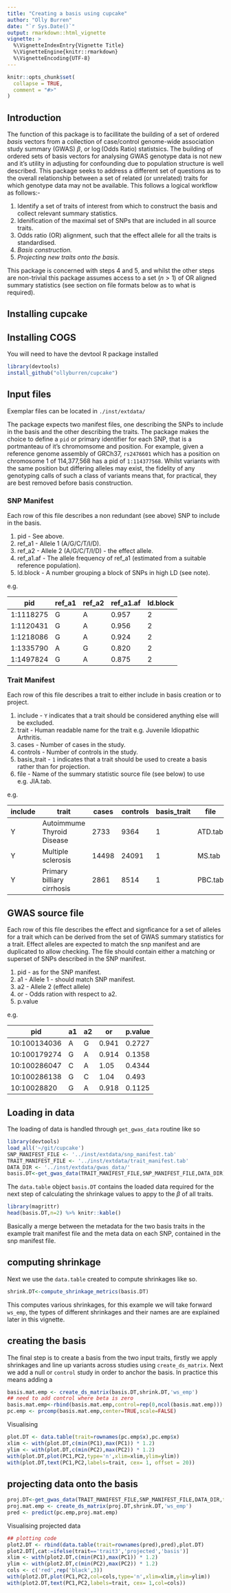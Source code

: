 ```yaml
---
title: "Creating a basis using cupcake"
author: "Olly Burren"
date: "`r Sys.Date()`"
output: rmarkdown::html_vignette
vignette: >
  %\VignetteIndexEntry{Vignette Title}
  %\VignetteEngine{knitr::rmarkdown}
  %\VignetteEncoding{UTF-8}
---
```


```r
knitr::opts_chunk$set(
  collapse = TRUE,
  comment = "#>"
)
```

## Introduction

The function of this package is to facillitate the building of a set of ordered *basis* vectors from a collection of case/control genome-wide association study summary (GWAS) $\beta$, or $\log(\text{Odds Ratio})$ statistsics. The building of ordered sets of basis vectors for analysing GWAS genotype data is not new and it's utility in adjusting for confounding due to population structure is well described. This package seeks to address a different set of questions as to the overall relationship between a set of related (or unrelated) traits for which genotype data may not be available. This follows a logical workflow as follows:-

1. Identify a set of traits of interest from which to construct the basis and collect relevant summary statistics.
2. Idenification of the maximal set of SNPs that are included in all source traits.
3. Odds ratio (OR) alignment, such that the effect allele for all the traits is standardised.
4. *Basis construction.*
5. *Projecting new traits onto the basis.*

This package is concerned with steps 4 and 5, and whilst the other steps are non-trivial this package assumes access to a set ($n\gt1$) of  OR aligned summary statistics (see section on file formats below as to what is required).

## Installing cupcake

## Installing COGS

You will need to have the devtool R package installed
```r
library(devtools)
install_github("ollyburren/cupcake")
```


## Input files

Exemplar files can be located in `./inst/extdata/`

The package expects two manifest files, one describing the SNPs to include in the basis and the other describing the traits. The package makes the choice to define a `pid` or primary identifier for each SNP, that is a portmanteau of it's chromomsome and position. For example, given a reference genome assembly of GRCh37, `rs2476601` which has a position on  chromosome 1 of 114,377,568 has a pid of `1:114377568`. Whilst variants with the same position but differing alleles may exist, the fidelity of any genotyping calls of such a class of variants means that, for practical, they are best removed before basis construction.

### SNP Manifest

Each row of this file describes a non redundant (see above) SNP to include in the basis.

1. pid - See above.
2. ref_a1 - Allele 1 (A/G/C/T/I/D).
3. ref_a2 - Allele 2 (A/G/C/T/I/D) - the effect allele.
4. ref_a1.af - The allele frequency of ref_a1 (estimated from a suitable reference population).
5. ld.block - A number grouping a block of SNPs in high LD (see note).

e.g.

| pid       | ref_a1 | ref_a2 | ref_a1.af         | ld.block |
|-----------|--------|--------|-------------------|----------|
| 1:1118275 | G      | A      | 0.957  | 2        |
| 1:1120431 | G      | A      | 0.956 | 2        |
| 1:1218086 | G      | A      | 0.924 | 2        |
| 1:1335790 | A      | G      | 0.820 | 2        |
| 1:1497824 | G      | A      | 0.875 | 2        |


### Trait Manifest

Each row of this file describes a trait to either include in basis creation or to project.

1. include - `Y` indicates that a trait should be considered anything else will be excluded.
2. trait - Human readable name for the trait e.g. Juvenile Idiopathic Arthritis.
3. cases - Number of cases in the study.
4. controls - Number of controls in the study.
5. basis_trait - `1` indicates that a trait should be used to create a basis rather than for projection.
6. file - Name of the summary statistic source file (see below) to use e.g. JIA.tab.

e.g.

| include | trait                      | cases | controls | basis_trait | file    |
|---------|----------------------------|-------|----------|-------------|---------|
| Y       | Autoimmume Thyroid Disease | 2733  | 9364     | 1           | ATD.tab |
| Y       | Multiple sclerosis         | 14498 | 24091    | 1           | MS.tab  |
| Y       | Primary billiary cirrhosis | 2861  | 8514     | 1           | PBC.tab |

## GWAS source file

Each row of this file describes the effect and signficance for a set of alleles for a trait which can be derived from the set of GWAS summary statistics for a trait. Effect alleles are expected to match the snp manifest and are duplicated to allow checking. The file should contain either a matching or superset of SNPs described in the SNP manifest.

1. pid - as for the SNP manifest.
2. a1 - Allele 1  - should match SNP manifest.
3. a2 - Allele 2 (effect allele)
4. or - Odds ration with respect to a2.
5. p.value

e.g.

| pid          | a1 | a2 | or    | p.value |
|--------------|----|----|-------|---------|
| 10:100134036 | A  | G  | 0.941 | 0.2727  |
| 10:100179274 | G  | A  | 0.914 | 0.1358  |
| 10:100286047 | C  | A  | 1.05  | 0.4344  |
| 10:100286138 | G  | C  | 1.04  | 0.493   |
| 10:10028820  | G  | A  | 0.918 | 0.1125  |

## Loading in data

The loading of data is handled through `get_gwas_data` routine like so

```r
library(devtools)
load_all('~/git/cupcake')
SNP_MANIFEST_FILE <- '../inst/extdata/snp_manifest.tab'
TRAIT_MANIFEST_FILE <- '../inst/extdata/trait_manifest.tab'
DATA_DIR <- '../inst/extdata/gwas_data/'
basis.DT<-get_gwas_data(TRAIT_MANIFEST_FILE,SNP_MANIFEST_FILE,DATA_DIR)
```

The `data.table` object `basis.DT` contains the loaded data required for the next step of calculating the shrinkage values to appy to the $\beta$ of all traits.

```r
library(magrittr)
head(basis.DT,n=2) %>% knitr::kable()
```

Basically a merge between the metadata for the two basis traits in the example trait manifest file and the meta data on each SNP, contained in the snp manifest file.

## computing shrinkage

Next we use the `data.table` created to compute shrinkages like so.

```r
shrink.DT<-compute_shrinkage_metrics(basis.DT)
```

This computes various shrinkages, for this example we will take forward `ws_emp`, the types of different shrinkages and their names are are explained later in this vignette.

## creating the basis

The final step is to create a basis from the two input traits, firstly we apply shrinkages and line up variants across studies using `create_ds_matrix`. Next we add a null or `control` study in order to anchor the basis. In practice this means adding a 

```r
basis.mat.emp <- create_ds_matrix(basis.DT,shrink.DT,'ws_emp')
## need to add control where beta is zero
basis.mat.emp<-rbind(basis.mat.emp,control=rep(0,ncol(basis.mat.emp)))
pc.emp <- prcomp(basis.mat.emp,center=TRUE,scale=FALSE)
```

Visualising

```r
plot.DT <- data.table(trait=rownames(pc.emp$x),pc.emp$x)
xlim <- with(plot.DT,c(min(PC1),max(PC1)) * 1.2)
ylim <- with(plot.DT,c(min(PC2),max(PC2)) * 1.2)
with(plot.DT,plot(PC1,PC2,type='n',xlim=xlim,ylim=ylim))
with(plot.DT,text(PC1,PC2,labels=trait, cex= 1, offset = 20))
```


## projecting data onto the basis

```r
proj.DT<-get_gwas_data(TRAIT_MANIFEST_FILE,SNP_MANIFEST_FILE,DATA_DIR,trait_list='trait3')
proj.mat.emp <- create_ds_matrix(proj.DT,shrink.DT,'ws_emp')
pred <- predict(pc.emp,proj.mat.emp)
```

Visualising projected data

```r
## plotting code
plot2.DT <- rbind(data.table(trait=rownames(pred),pred),plot.DT)
plot2.DT[,cat:=ifelse(trait=='trait3','projected','basis')]
xlim <- with(plot2.DT,c(min(PC1),max(PC1)) * 1.2)
ylim <- with(plot2.DT,c(min(PC2),max(PC2)) * 1.2)
cols <- c('red',rep('black',3))
with(plot2.DT,plot(PC1,PC2,col=cols,type='n',xlim=xlim,ylim=ylim))
with(plot2.DT,text(PC1,PC2,labels=trait, cex= 1,col=cols))
```


